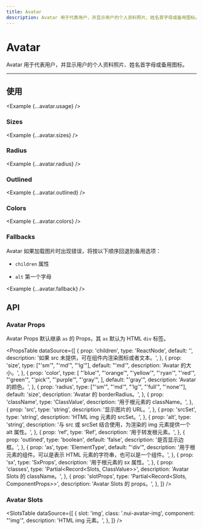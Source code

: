 ```yaml
---
title: Avatar
description: Avatar 用于代表用户，并显示用户的个人资料照片、姓名首字母或备用图标。
---
```



# Avatar

Avatar 用于代表用户，并显示用户的个人资料照片、姓名首字母或备用图标。

<ComponentLinks component='avatar' />

---

## 使用

<Example {...avatar.usage} />

### Sizes

<Example {...avatar.sizes} />

### Radius

<Example {...avatar.radius} />

### Outlined

<Example {...avatar.outlined} />

### Colors

<Example {...avatar.colors} />

### Fallbacks

Avatar 如果加载图片时出现错误，将按以下顺序回退到备用选项：

- `children` 属性

- `alt` 第一个字母

<Example {...avatar.fallback} />

## API

### Avatar Props

Avatar Props 默认继承 `as` 的 Props，其 `as` 默认为 HTML `div` 标签。

<PropsTable
  dataSource={[
    {
      prop: 'children',
      type: 'ReactNode',
      default: '',
      description: '如果 src 未提供，可在组件内渲染图标或者文本。',
    },
    {
      prop: 'size',
      type: ["'sm'", "'md'", "'lg'"],
      default: "'md'",
      description: 'Avatar 的大小。',
    },
    {
      prop: 'color',
      type: [
        "'blue'",
        "'orange'",
        "'yellow'",
        "'ryan'",
        "'red'",
        "'green'",
        "'pick'",
        "'purple'",
        "'gray'",
      ],
      default: "'gray'",
      description: 'Avatar 的颜色。',
    },
    {
      prop: 'radius',
      type: ["'sm'", "'md'", "'lg'", "'full'", "'none'"],
      default: 'size',
      description: 'Avatar 的 borderRadius。',
    },
    {
      prop: 'className',
      type: 'ClassValue',
      description: '用于根元素的 className。',
    },
    {
      prop: 'src',
      type: 'string',
      description: '显示图片的 URL。',
    },
    {
      prop: 'srcSet',
      type: 'string',
      description: 'HTML img 元素的 srcSet。',
    },
    {
      prop: 'alt',
      type: 'string',
      description:
        '与 src 或 srcSet 结合使用，为渲染的 img 元素提供一个 alt 属性。',
    },
    {
      prop: 'ref',
      type: 'Ref',
      description: '用于转发根元素。',
    },
    {
      prop: 'outlined',
      type: 'boolean',
      default: 'false',
      description: '是否显示边框。',
    },
    {
      prop: 'as',
      type: 'ElementType',
      default: "'div'",
      description:
        '用于根元素的组件。可以是表示 HTML 元素的字符串，也可以是一个组件。',
    },
    {
      prop: 'sx',
      type: 'SxProps<AvatarOwnerState>',
      description: '用于根元素的 sx 属性。',
    },
    {
      prop: 'classes',
      type: 'Partial<Record<Slots, ClassValue>>',
      description: 'Avatar Slots 的 className。',
    },
    {
      prop: 'slotProps',
      type: 'Partial<Record<Slots, ComponentProps>>',
      description: 'Avatar Slots 的 props。',
    },
  ]}
/>

### Avatar Slots

<SlotsTable
  dataSource={[
    {
      slot: 'img',
      class: '.nui-avatar-img',
      component: "'img'",
      description: 'HTML img 元素。',
    },
  ]}
/>
